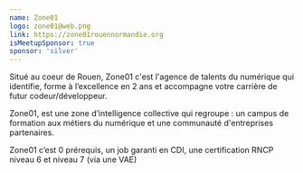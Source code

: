 ```yaml
---
name: Zone01
logo: zone01@web.png
link: https://zone01rouennormandie.org
isMeetupSponsor: true
sponsor: 'silver'
---
```


Situé au coeur de Rouen, Zone01 c'est l'agence de talents du numérique qui
identifie, forme à l’excellence en 2 ans et accompagne votre carrière de futur 
codeur/développeur.

Zone01, est une zone d’intelligence collective qui regroupe : un campus de
formation aux métiers du numérique et une communauté d'entreprises partenaires.

Zone01 c’est 0 prérequis, un job garanti en CDI, une certification RNCP niveau 6
et niveau 7 (via une VAE)
